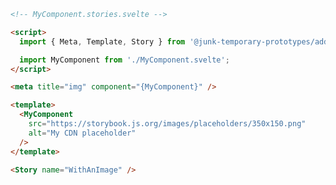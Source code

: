 ```html
<!-- MyComponent.stories.svelte -->

<script>
  import { Meta, Template, Story } from '@junk-temporary-prototypes/addon-svelte-csf';

  import MyComponent from './MyComponent.svelte';
</script>

<meta title="img" component="{MyComponent}" />

<template>
  <MyComponent
    src="https://storybook.js.org/images/placeholders/350x150.png"
    alt="My CDN placeholder"
  />
</template>

<Story name="WithAnImage" />
```
